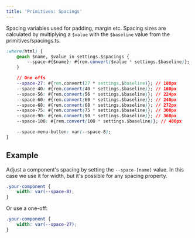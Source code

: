 ```yaml
---
title: 'Primitives: Spacings'
---
```



Spacing variables used for padding, margin etc. Spacing sizes are calculated by multiplying a `$value` with the `$baseline` value from the primitives/spacings.ts.

```css
:where(html) {
	@each $name, $value in settings.$spacings {
		--space-#{$name}: #{rem.convert($value * settings.$baseline)};
	}

	// One offs
	--space-27: #{rem.convert(27 * settings.$baseline)}; // 108px
	--space-40: #{rem.convert(40 * settings.$baseline)}; // 160px
	--space-56: #{rem.convert(56 * settings.$baseline)}; // 224px
	--space-60: #{rem.convert(60 * settings.$baseline)}; // 240px
	--space-68: #{rem.convert(68 * settings.$baseline)}; // 272px
	--space-75: #{rem.convert(75 * settings.$baseline)}; // 300px
	--space-90: #{rem.convert(90 * settings.$baseline)}; // 360px
	--space-100: #{rem.convert(100 * settings.$baseline)}; // 400px

	--space-menu-button: var(--space-8);
}
```
## Example

Adjust a component's spacing by setting the  `--space-[name]` value. In this case we use it for
width, but it's possible for any spacing property.

```css
.your-component {
    width: var(--space-8);
}
```

Or use a one-off:

```css
.your-component {
    width: var(--space-27);
}
```

<Grid>
	<Spacings/>
</Grid>
